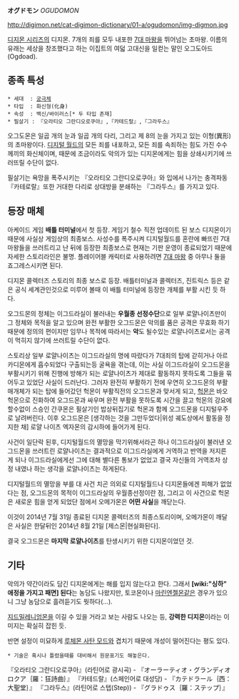 '''オグドモン''' ''OGUDOMON''

http://digimon.net/cat-digimon-dictionary/01-a/ogudomon/img-digmon.jpg

[[디지몬 시리즈]]의 디지몬. 7개의 죄를 모두 내포한 [[7대 마왕]]을 뛰어넘는 초마왕.
이름의 유래는 세상을 창조했다고 하는 이집트의 여덟 고대신을 일컫는 말인 오그도아드(Ogdoad).

== 종족 특성 ==
 * 세대  : [[궁극체]]
 * 타입  : 화신형(化身)
 * 속성  : 백신/바이러스[* 두 타입 존재]
 * 필살기 : 『오라티오 그란디오로쿠아』,『카테드랄』,『그라두스』

오그도몬은 일곱 개의 눈과 일곱 개의 다리, 그리고 제 8의 눈을 가지고 있는 이형(異形)의 초마왕이다. [[디지털 월드]]의 모든 죄를 내포하고, 모든 죄를 속죄하는 힘도 가진 수수께끼의 화신체이며, 때문에 조금이라도 악의가 있는 디지몬에게는 힘을 상쇄시키기에 쓰러뜨릴 수단이 없다.

필살기는 욕망을 폭주시키는 『오라티오 그란디오로쿠아』와 입에서 나가는 충격파동 『카테로랄』또한 거대한 다리로 상대방을 분쇄하는 『그라두스』를 가지고 있다.

== 등장 매체 ==
아케이드 게임 '''배틀 터미널'''에서 첫 등장. 게임기 철수 직전 업데이트 된 보스 디지몬이기 때문에 사실상 게임상의 최종보스. 사성수를 폭주시켜 디지털월드를 혼란에 빠뜨린 7대 마왕들을 쓰러트리고 난 뒤에 등장한 최종보스로 현재는 기판 운영이 종료되었기 때문에 자세한 스토리라인은 불명. 플레이어블 캐릭터로 사용하려면 [[7대 마왕]] 중 아무나 둘을 죠그레스시키면 된다.

디지몬 콜렉터즈 스토리의 최종 보스로 등장. 배틀터미널과 콜렉터즈, 진트릭스 등은 같은 공식 세계관인것으로 미루어 볼때 이 배틀 터미널에 등장한 개체를 부활 시킨 듯 하다.

오그드몬의 정체는 이그드라실이 불러내는 '''우월종 선정수단'''으로 일부 로얄나이츠만이 그 정체와 목적을 알고 있으며 완전 부활한 오그드몬은 악의를 품은 공격은 무효화 하기 때문에 정의의 편이지만 임무나 목적에 따라서는 '''악'''도 될수있는 로얄나이츠로서는 공격이 먹히지 않기에 쓰러트릴 수단이 없다.

스토리상 일부 로얄나이츠는 이그드라실의 명에 따랐다가 7대죄의 탑에 갇히거나 아르카디몬에게 흡수되었다 구출되는등 굴욕을 겪는데, 이는 사실 이그드라실이 오그드몬을 부활시키기 위해 진행에 방해가 되는 로얄나이츠가 제대로 활동하지 못하도록 그들을 묶어두고 있었단 사실이 드러난다. 그러자 완전히 부활하기 전에 우연히 오그드몬의 부활매개체가 되는 탑에 들어갔던 헉몬이 부활직전의 오그드몬과 맞서게 되고, [[헉몬]]은 바오헉몬으로 진화하여 오그드몬과 싸우며 완전 부활을 못하도록 시간을 끌고 헉몬의 강요에 할수없이 스승인 간쿠몬은 필살기인 밥상뒤집기로 헉몬과 함께 오그드몬을 디지털우주로 날려버린다. 이후 오그드몬은 [생각하는 것을 그만두었다|위성 궤도상에서 활동을 정지한 채] 로얄 나이츠 엑자몬의 감시하에 들어가게 된다.

사건이 일단락 된후, 디지털월드의 멸망을 막기위해서라곤 하나 이그드라실이 불러낸 오그드몬을 쓰러트린 로얄나이츠는 결과적으로 이그드라실에게 거역하고 반역을 저지른게 되나 이그드라실에게선 그에 대해 별다른 통보가 없었고 결국 자신들의 거역조차 상정 내였나 하는 생각을 로얄나이츠는 하게된다.

디지털월드의 멸망을 부를 대 사건 치곤 의외로 디지털월드나 디지몬들에겐 피해가 없었다는 점, 오그드몬의 목적이 이그드라실의 우월종선정이란 점, 그리고 이 사건으로 헉몬은 새로운 힘을 얻게 되었단 점에서 오메가몬은 '''어떤 사실'''을 깨닫는다.

이것이 2014년 7월 31일 종료된 디지몬 콜렉터즈의 최종스토리이며, 오메가몬이 깨달은 사실은 한달뒤인 2014년 8월 21일 [제스몬|현실화된다]. 

결국 오그드몬은 '''마지막 로얄나이츠'''를 탄생시키기 위한 디지몬이었던 것.
 
== 기타 ==

악의가 약간이라도 담긴 디지몬에게는 해를 입지 않는다고 한다. 그래서 '''[wiki:"싱하" 애정을 가지고 패면] 된다'''는 농담도 나왔지만, 토코몬이나 [[마린엔젤몬]]같은 경우가 있으니 그냥 농담으로 흘려듣기도 뭣하다(…).

[[지드밀레니엄몬]]을 이길 수 있을 거라고 보는 사람도 나오는 등, '''강력한 디지몬'''이라는 이미지는 확실히 잡힌 듯.

반면 설정이 미묘하게 [[루체몬 사탄 모드]]와 겹치기 때문에 개성이 떨어진다는 평도 있다.

 * 기술은 혹시나 틀렸을때를 대비해서 원문표기도 해놓은다.
『오라티오 그란디오로쿠아』(라틴어로 광시곡) - 『オーラーティオ・グランディオロクア｛羅：狂詩曲｝』
『카테드랄』(스페인어로 대성당) - 『カテドラール｛西：大聖堂｝』
『그라두스』(라틴어로 스텝(Step)) - 『グラドゥス｛羅：ステップ｝』

